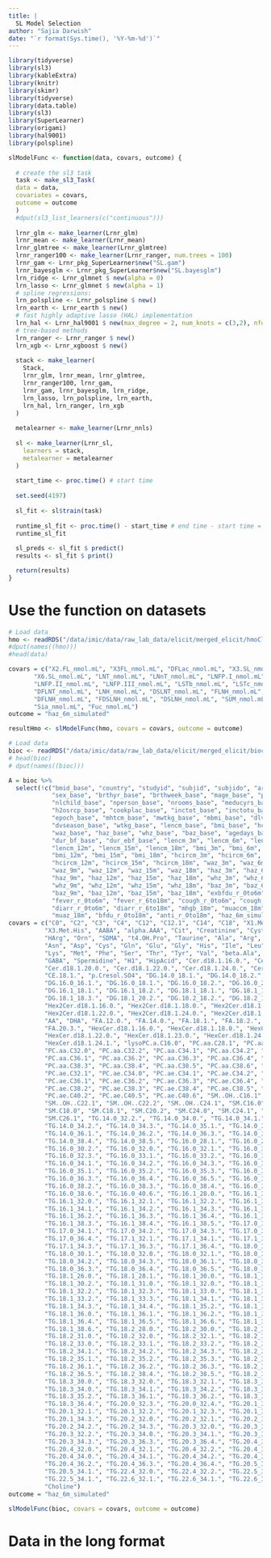 ```yaml
---
title: |
  SL Model Selection
author: "Sajia Darwish"
date: "`r format(Sys.time(), '%Y-%m-%d')`"
---
```


```r
library(tidyverse)
library(sl3)
library(kableExtra)
library(knitr)
library(skimr)
library(tidyverse)
library(data.table)
library(sl3)
library(SuperLearner)
library(origami)
library(hal9001)
library(polspline)
```

```r
slModelFunc <- function(data, covars, outcome) {
  
  # create the sl3 task
  task <- make_sl3_Task(
  data = data,
  covariates = covars,
  outcome = outcome
  )
  #dput(sl3_list_learners(c("continuous")))
  
  lrnr_glm <- make_learner(Lrnr_glm)
  lrnr_mean <- make_learner(Lrnr_mean)
  lrnr_glmtree <- make_learner(Lrnr_glmtree)
  lrnr_ranger100 <- make_learner(Lrnr_ranger, num.trees = 100)
  lrnr_gam <- Lrnr_pkg_SuperLearner$new("SL.gam")
  lrnr_bayesglm <- Lrnr_pkg_SuperLearner$new("SL.bayesglm")
  lrn_ridge <- Lrnr_glmnet $ new(alpha = 0)
  lrn_lasso <- Lrnr_glmnet $ new(alpha = 1)
  # spline regressions:
  lrn_polspline <- Lrnr_polspline $ new()
  lrn_earth <- Lrnr_earth $ new()
  # fast highly adaptive lasso (HAL) implementation
  lrn_hal <- Lrnr_hal9001 $ new(max_degree = 2, num_knots = c(3,2), nfolds = 5)
  # tree-based methods
  lrn_ranger <- Lrnr_ranger $ new()
  lrn_xgb <- Lrnr_xgboost $ new()
  
  stack <- make_learner(
    Stack,
    lrnr_glm, lrnr_mean, lrnr_glmtree, 
    lrnr_ranger100, lrnr_gam,
    lrnr_gam, lrnr_bayesglm, lrn_ridge,
    lrn_lasso, lrn_polspline, lrn_earth,
    lrn_hal, lrn_ranger, lrn_xgb
  )
  
  metalearner <- make_learner(Lrnr_nnls)
  
  sl <- make_learner(Lrnr_sl,
    learners = stack,
    metalearner = metalearner
  )
  
  start_time <- proc.time() # start time
  
  set.seed(4197)
  
  sl_fit <- sl$train(task)
  
  runtime_sl_fit <- proc.time() - start_time # end time - start time = run time
  runtime_sl_fit
  
  sl_preds <- sl_fit $ predict()
  results <- sl_fit $ print()

  return(results)
}
```

# Use the function on datasets
```r
# Load data
hmo <- readRDS("/data/imic/data/raw_lab_data/elicit/merged_elicit/hmoClean.RDS")
#dput(names((hmo)))
#head(data)

covars = c("X2.FL_nmol.mL", "X3FL_nmol.mL", "DFLac_nmol.mL", "X3.SL_nmol.mL",
       "X6.SL_nmol.mL", "LNT_nmol.mL", "LNnT_nmol.mL", "LNFP.I_nmol.mL", 
       "LNFP.II_nmol.mL", "LNFP.III_nmol.mL", "LSTb_nmol.mL", "LSTc_nmol.mL",
       "DFLNT_nmol.mL", "LNH_nmol.mL", "DSLNT_nmol.mL", "FLNH_nmol.mL", 
       "DFLNH_nmol.mL", "FDSLNH_nmol.mL", "DSLNH_nmol.mL", "SUM_nmol.mL", 
       "Sia_nmol.mL", "Fuc_nmol.mL")
outcome = "haz_6m_simulated"

resultHmo <- slModelFunc(hmo, covars = covars, outcome = outcome)
```

```r
# Load data
bioc <- readRDS("/data/imic/data/raw_lab_data/elicit/merged_elicit/biocNormClean.RDS")
# head(bioc)
# dput(names((bioc)))

A = bioc %>%
  select(!c("bmid_base", "country", "studyid", "subjid", "subjido", "arm_base", 
            "sex_base", "brthyr_base", "brthweek_base", "mage_base", "parity_base", 
            "nlchild_base", "nperson_base", "nrooms_base", "meducyrs_base", 
            "h2osrcp_base", "cookplac_base", "inctot_base", "inctotu_base", 
            "epoch_base", "mhtcm_base", "mwtkg_base", "mbmi_base", "dlvloc_base", 
            "dvseason_base", "wtkg_base", "lencm_base", "bmi_base", "hcircm_base", 
            "waz_base", "haz_base", "whz_base", "baz_base", "agedays_base", 
            "dur_bf_base", "dur_ebf_base", "lencm_3m", "lencm_6m", "lencm_9m", 
            "lencm_12m", "lencm_15m", "lencm_18m", "bmi_3m", "bmi_6m", "bmi_9m", 
            "bmi_12m", "bmi_15m", "bmi_18m", "hcircm_3m", "hcircm_6m", "hcircm_9m", 
            "hcircm_12m", "hcircm_15m", "hcircm_18m", "waz_3m", "waz_6m", 
            "waz_9m", "waz_12m", "waz_15m", "waz_18m", "haz_3m", "haz_6m", 
            "haz_9m", "haz_12m", "haz_15m", "haz_18m", "whz_3m", "whz_6m", 
            "whz_9m", "whz_12m", "whz_15m", "whz_18m", "baz_3m", "baz_6m", 
            "baz_9m", "baz_12m", "baz_15m", "baz_18m", "exbfdu_r_0to6m", 
            "fever_r_0to6m", "fever_r_6to18m", "cough_r_0to6m", "cough_r_6to18m", 
            "diarr_r_0to6m", "diarr_r_6to18m", "mhgb_18m", "muaccm_18m", 
            "muaz_18m", "bfdu_r_0to18m", "anti_r_0to18m", "haz_6m_simulated"))
covars = c("C0", "C2", "C3", "C4", "C12", "C12.1", "C14", "C18", "X1.Met.His", 
          "X3.Met.His", "AABA", "alpha.AAA", "Cit", "Creatinine", "Cystine", 
          "HArg", "Orn", "SDMA", "t4.OH.Pro", "Taurine", "Ala", "Arg", 
          "Asn", "Asp", "Cys", "Gln", "Glu", "Gly", "His", "Ile", "Leu", 
          "Lys", "Met", "Phe", "Ser", "Thr", "Tyr", "Val", "beta.Ala", 
          "GABA", "Spermidine", "H1", "HipAcid", "Cer.d18.1.16.0.", "Cer.d18.1.18.0.", 
          "Cer.d18.1.20.0.", "Cer.d18.1.22.0.", "Cer.d18.1.24.0.", "Cer.d18.1.24.1.", 
          "CE.18.1.", "p.Cresol.SO4", "DG.14.0_18.1.", "DG.14.0_18.2.", 
          "DG.16.0_16.1.", "DG.16.0_18.1.", "DG.16.0_18.2.", "DG.16.0_20.3.", 
          "DG.16.1_18.1.", "DG.16.1_18.2.", "DG.18.1_18.1.", "DG.18.1_18.2.", 
          "DG.18.1_18.3.", "DG.18.1_20.2.", "DG.18.2_18.2.", "DG.18.2_18.3.", 
          "Hex2Cer.d18.1.16.0.", "Hex2Cer.d18.1.18.0.", "Hex2Cer.d18.1.20.0.", 
          "Hex2Cer.d18.1.22.0.", "Hex2Cer.d18.1.24.0.", "Hex2Cer.d18.1.24.1.", 
          "AA", "DHA", "FA.12.0.", "FA.14.0.", "FA.18.1.", "FA.18.2.", 
          "FA.20.3.", "HexCer.d18.1.16.0.", "HexCer.d18.1.18.0.", "HexCer.d18.1.20.0.", 
          "HexCer.d18.1.22.0.", "HexCer.d18.1.23.0.", "HexCer.d18.1.24.0.", 
          "HexCer.d18.1.24.1.", "lysoPC.a.C16.0", "PC.aa.C28.1", "PC.aa.C30.0", 
          "PC.aa.C32.0", "PC.aa.C32.2", "PC.aa.C34.1", "PC.aa.C34.2", "PC.aa.C34.3", 
          "PC.aa.C36.1", "PC.aa.C36.2", "PC.aa.C36.3", "PC.aa.C36.4", "PC.aa.C38.0", 
          "PC.aa.C38.3", "PC.aa.C38.4", "PC.aa.C38.5", "PC.aa.C38.6", "PC.aa.C40.5", 
          "PC.ae.C32.1", "PC.ae.C34.0", "PC.ae.C34.1", "PC.ae.C34.2", "PC.ae.C34.3", 
          "PC.ae.C36.1", "PC.ae.C36.2", "PC.ae.C36.3", "PC.ae.C36.4", "PC.ae.C36.5", 
          "PC.ae.C38.2", "PC.ae.C38.3", "PC.ae.C38.4", "PC.ae.C38.5", "PC.ae.C38.6", 
          "PC.ae.C40.2", "PC.ae.C40.5", "PC.ae.C40.6", "SM..OH..C16.1", 
          "SM..OH..C22.1", "SM..OH..C22.2", "SM..OH..C24.1", "SM.C16.0", 
          "SM.C18.0", "SM.C18.1", "SM.C20.2", "SM.C24.0", "SM.C24.1", "SM.C26.0", 
          "SM.C26.1", "TG.14.0_32.2.", "TG.14.0_34.0.", "TG.14.0_34.1.", 
          "TG.14.0_34.2.", "TG.14.0_34.3.", "TG.14.0_35.1.", "TG.14.0_35.2.", 
          "TG.14.0_36.1.", "TG.14.0_36.2.", "TG.14.0_36.3.", "TG.14.0_36.4.", 
          "TG.14.0_38.4.", "TG.14.0_38.5.", "TG.16.0_28.1.", "TG.16.0_28.2.", 
          "TG.16.0_30.2.", "TG.16.0_32.0.", "TG.16.0_32.1.", "TG.16.0_32.2.", 
          "TG.16.0_32.3.", "TG.16.0_33.1.", "TG.16.0_33.2.", "TG.16.0_34.0.", 
          "TG.16.0_34.1.", "TG.16.0_34.2.", "TG.16.0_34.3.", "TG.16.0_34.4.", 
          "TG.16.0_35.1.", "TG.16.0_35.2.", "TG.16.0_35.3.", "TG.16.0_36.2.", 
          "TG.16.0_36.3.", "TG.16.0_36.4.", "TG.16.0_36.5.", "TG.16.0_37.3.", 
          "TG.16.0_38.2.", "TG.16.0_38.3.", "TG.16.0_38.4.", "TG.16.0_38.5.", 
          "TG.16.0_38.6.", "TG.16.0_40.6.", "TG.16.1_28.0.", "TG.16.1_30.1.", 
          "TG.16.1_32.0.", "TG.16.1_32.1.", "TG.16.1_32.2.", "TG.16.1_34.0.", 
          "TG.16.1_34.1.", "TG.16.1_34.2.", "TG.16.1_34.3.", "TG.16.1_36.1.", 
          "TG.16.1_36.2.", "TG.16.1_36.3.", "TG.16.1_36.4.", "TG.16.1_36.5.", 
          "TG.16.1_38.3.", "TG.16.1_38.4.", "TG.16.1_38.5.", "TG.17.0_32.1.", 
          "TG.17.0_34.1.", "TG.17.0_34.2.", "TG.17.0_34.3.", "TG.17.0_36.3.", 
          "TG.17.0_36.4.", "TG.17.1_32.1.", "TG.17.1_34.1.", "TG.17.1_34.2.", 
          "TG.17.1_34.3.", "TG.17.1_36.3.", "TG.17.1_36.4.", "TG.18.0_30.0.", 
          "TG.18.0_30.1.", "TG.18.0_32.0.", "TG.18.0_32.1.", "TG.18.0_32.2.", 
          "TG.18.0_34.2.", "TG.18.0_34.3.", "TG.18.0_36.1.", "TG.18.0_36.2.", 
          "TG.18.0_36.3.", "TG.18.0_36.4.", "TG.18.0_36.5.", "TG.18.0_38.6.", 
          "TG.18.1_26.0.", "TG.18.1_28.1.", "TG.18.1_30.0.", "TG.18.1_30.1.", 
          "TG.18.1_30.2.", "TG.18.1_31.0.", "TG.18.1_32.0.", "TG.18.1_32.1.", 
          "TG.18.1_32.2.", "TG.18.1_32.3.", "TG.18.1_33.0.", "TG.18.1_33.1.", 
          "TG.18.1_33.2.", "TG.18.1_33.3.", "TG.18.1_34.1.", "TG.18.1_34.2.", 
          "TG.18.1_34.3.", "TG.18.1_34.4.", "TG.18.1_35.2.", "TG.18.1_35.3.", 
          "TG.18.1_36.0.", "TG.18.1_36.1.", "TG.18.1_36.2.", "TG.18.1_36.3.", 
          "TG.18.1_36.4.", "TG.18.1_36.5.", "TG.18.1_36.6.", "TG.18.1_38.5.", 
          "TG.18.1_38.6.", "TG.18.2_28.0.", "TG.18.2_30.0.", "TG.18.2_30.1.", 
          "TG.18.2_31.0.", "TG.18.2_32.0.", "TG.18.2_32.1.", "TG.18.2_32.2.", 
          "TG.18.2_33.0.", "TG.18.2_33.1.", "TG.18.2_33.2.", "TG.18.2_34.0.", 
          "TG.18.2_34.1.", "TG.18.2_34.2.", "TG.18.2_34.3.", "TG.18.2_34.4.", 
          "TG.18.2_35.1.", "TG.18.2_35.2.", "TG.18.2_35.3.", "TG.18.2_36.0.", 
          "TG.18.2_36.1.", "TG.18.2_36.2.", "TG.18.2_36.3.", "TG.18.2_36.4.", 
          "TG.18.2_36.5.", "TG.18.2_38.4.", "TG.18.2_38.5.", "TG.18.2_38.6.", 
          "TG.18.3_30.0.", "TG.18.3_32.0.", "TG.18.3_32.1.", "TG.18.3_33.2.", 
          "TG.18.3_34.0.", "TG.18.3_34.1.", "TG.18.3_34.2.", "TG.18.3_34.3.", 
          "TG.18.3_35.2.", "TG.18.3_36.1.", "TG.18.3_36.2.", "TG.18.3_36.3.", 
          "TG.18.3_36.4.", "TG.20.0_32.3.", "TG.20.0_32.4.", "TG.20.1_30.1.", 
          "TG.20.1_32.1.", "TG.20.1_32.2.", "TG.20.1_32.3.", "TG.20.1_34.2.", 
          "TG.20.1_34.3.", "TG.20.2_32.0.", "TG.20.2_32.1.", "TG.20.2_34.1.", 
          "TG.20.2_34.2.", "TG.20.2_34.3.", "TG.20.3_32.0.", "TG.20.3_32.1.", 
          "TG.20.3_32.2.", "TG.20.3_34.0.", "TG.20.3_34.1.", "TG.20.3_34.2.", 
          "TG.20.3_34.3.", "TG.20.3_36.3.", "TG.20.3_36.4.", "TG.20.4_30.0.", 
          "TG.20.4_32.0.", "TG.20.4_32.1.", "TG.20.4_32.2.", "TG.20.4_33.2.", 
          "TG.20.4_34.0.", "TG.20.4_34.1.", "TG.20.4_34.2.", "TG.20.4_34.3.", 
          "TG.20.4_36.2.", "TG.20.4_36.3.", "TG.20.4_36.4.", "TG.20.5_34.0.", 
          "TG.20.5_34.1.", "TG.22.4_32.0.", "TG.22.4_32.2.", "TG.22.5_32.1.", 
          "TG.22.5_34.1.", "TG.22.6_32.1.", "TG.22.6_34.1.", "TG.22.6_34.2.", 
          "Choline")
outcome = "haz_6m_simulated"

slModelFunc(bioc, covars = covars, outcome = outcome)
```

# Data in the long format
```r

```

